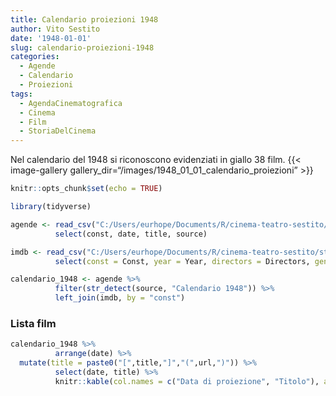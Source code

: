 ```yaml
---
title: Calendario proiezioni 1948
author: Vito Sestito
date: '1948-01-01'
slug: calendario-proiezioni-1948
categories:
  - Agende
  - Calendario
  - Proiezioni
tags:
  - AgendaCinematografica
  - Cinema
  - Film
  - StoriaDelCinema
---
```

Nel calendario del 1948 si riconoscono evidenziati in giallo 38 film.
{{< image-gallery gallery_dir="/images/1948_01_01_calendario_proiezioni" >}}

```r
knitr::opts_chunk$set(echo = TRUE)

library(tidyverse)

agende <- read_csv("C:/Users/eurhope/Documents/R/cinema-teatro-sestito/static/data/programmazione_agende.csv") %>%
          select(const, date, title, source)

imdb <- read_csv("C:/Users/eurhope/Documents/R/cinema-teatro-sestito/static/data/programmazione_imdb.csv") %>%
          select(const = Const, year = Year, directors = Directors, genres = Genres, imdb_rating = `IMDb Rating`, runtime = `Runtime (mins)`, url = URL)

calendario_1948 <- agende %>%
          filter(str_detect(source, "Calendario 1948")) %>%
          left_join(imdb, by = "const")
```
### Lista film
```r
calendario_1948 %>%
          arrange(date) %>%
  mutate(title = paste0("[",title,"]","(",url,")")) %>%
          select(date, title) %>%
          knitr::kable(col.names = c("Data di proiezione", "Titolo"), align = c("l", "l", "l"))
```